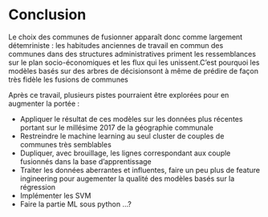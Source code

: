 
# Conclusion

Le choix des communes de fusionner apparaît donc comme largement détemriniste : les habitudes anciennes de travail en commun des communes dans des structures administratives priment les ressemblances sur le plan socio-économiques et les flux qui les unissent.C'est pourquoi les modèles basés sur des arbres de décisionsont à même de prédire de façon très fidèle les fusions de communes

Après ce travail, plusieurs pistes pourraient être explorées pour en augmenter la portée :

- Appliquer le résultat de ces modèles sur les données plus récentes portant sur le millésime 2017 de la géographie communale
- Restreindre le machine learning au seul cluster de couples de communes très semblables
- Dupliquer, avec brouillage, les lignes correspondant aux couple fusionnés dans la base d'apprentissage
- Traiter les données aberrantes et influentes, faire un peu plus de feature ingineering pour augementer la qualité des modèles basés sur la régression
- Implémenter les SVM
- Faire la partie ML sous python ...?



